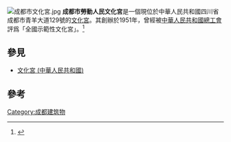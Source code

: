{{refimprove|time=2014-6-1}}
[[File:成都市文化宮.jpg|thumb]]
'''成都市勞動人民文化宮'''是一個現位於中華人民共和國四川省成都市青羊大道129號的[[文化宮_(中華人民共和國)|文化宮]]。其創辦於1951年，曾經被[[中華人民共和國總工會|中華人民共和國總工會]]評爲「全國示範性文化宮」。<ref>{{Cite web|url=http://www.cdwhg.cn/html/list2.asp?ClassID=020101|title=成都市勞動人民文化宮簡介|deadurl=yes|archiveurl=https://web.archive.org/web/20121201041711/http://www.cdwhg.cn/html/list2.asp?ClassID=020101|archivedate=2012-12-01}}</ref>

==參見==
*[[文化宮_(中華人民共和國)|文化宮 (中華人民共和國)]]

==參考==
{{reflist}}
{{成都小作品}}

[[Category:成都建筑物|Category:成都建筑物]]
